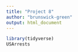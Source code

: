 ```yaml
---
title: "Project 8"
author: "brunswick-green"
output: html_document
---
```


```r
library(tidyverse)
USArrests
```
